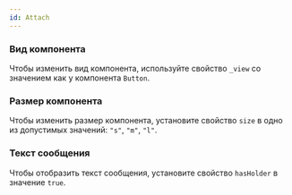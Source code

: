 ```yaml
---
id: Attach
---
```



### Вид компонента

Чтобы изменить вид компонента, используйте свойство `_view` со значением как у компонента `Button`.

<Example
    component={AttachView}
    source={viewAttachSource}
/>

### Размер компонента

Чтобы изменить размер компонента, установите свойство `size` в одно из допустимых значений: `"s"`, `"m"`, `"l"`.

<Example
    component={AttachSize}
    source={sizeAttachSource}
/>

### Текст сообщения

Чтобы отобразить текст сообщения, установите свойство `hasHolder` в значение `true`.

<Example
    component={HasHolder}
    source={hasHolderSource}
/>
